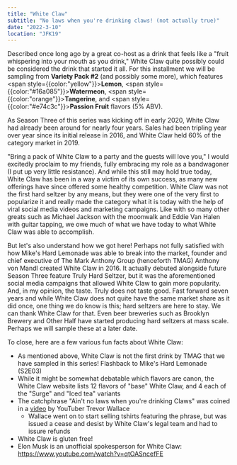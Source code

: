 ```yaml
---
title: "White Claw"
subtitle: "No laws when you're drinking claws! (not actually true)"
date: "2022-3-10"
location: "JFK19"
---
```


Described once long ago by a great co-host as a drink that feels like a "fruit whispering into your mouth as you drink," White Claw quite possibly could be considered the drink that started it all. For this installment we will be sampling from **Variety Pack #2** (and possibly some more), which features <span style={{color:"yellow"}}>**Lemon**</span>, <span style={{color:"#16a085"}}>**Watermeon**</span>, <span style={{color:"orange"}}>**Tangerine**</span>, and <span style={{color:"#e74c3c"}}>**Passion Fruit**</span> flavors (5% ABV).

As Season Three of this series was kicking off in early 2020, White Claw had already been around for nearly four years. Sales had been tripling year over year since its initial release in 2016, and White Claw held 60% of the category market in 2019.

"Bring a pack of White Claw to a party and the guests will love you," I would excitedly proclaim to my friends, fully embracing my role as a bandwagoner (I put up very little resistance). And while this still may hold true today, White Claw has been in a way a victim of its own success, as many new offerings have since offered some healthy competition. White Claw was not the first hard seltzer by any means, but they were one of the very first to popularize it and really made the category what it is today with the help of viral social media videos and marketing campaigns. Like with so many other greats such as Michael Jackson with the moonwalk and Eddie Van Halen with guitar tapping, we owe much of what we have today to what White Claw was able to accomplish.

But let's also understand how we got here! Perhaps not fully satisfied with how Mike's Hard Lemonade was able to break into the market, founder and chief executive of The Mark Anthony Group (henceforth TMAG) Anthony von Mandl created White Claw in 2016. It actually debuted alongside future Season Three feature Truly Hard Seltzer, but it was the aforementioned social media campaigns that allowed White Claw to gain more popularity. And, in my opinion, the taste. Truly does not taste good. Fast forward seven years and while White Claw does not quite have the same market share as it did once, one thing we do know is this; hard seltzers are here to stay. We can thank White Claw for that. Even beer breweries such as Brooklyn Brewery and Other Half have started producing hard seltzers at mass scale. Perhaps we will sample these at a later date.

To close, here are a few various fun facts about White Claw:
* As mentioned above, White Claw is not the first drink by TMAG that we have sampled in this series! Flashback to Mike's Hard Lemonade (S2E03)
* While it might be somewhat debatable which flavors are canon, the White Claw website lists 12 flavors of "base" White Claw, and 4 each of the "Surge" and "Iced tea" variants
* The catchphrase "Ain't no laws when you're drinking Claws" was coined in a <a href="https://www.youtube.com/watch?v=FApbkER3uIY" target="_blank" rel="noreferrer">video</a> by YouTuber Trevor Wallace
  * Wallace went on to start selling tshirts featuring the phrase, but was issued a cease and desist by White Claw's legal team and had to issure refunds
* White Claw is gluten free!
* Elon Musk is an unofficial spokesperson for White Claw: <a href="https://www.youtube.com/watch?v=qtOASncefFE" target="_blank" rel="noreferrer">https://www.youtube.com/watch?v=qtOASncefFE</a>